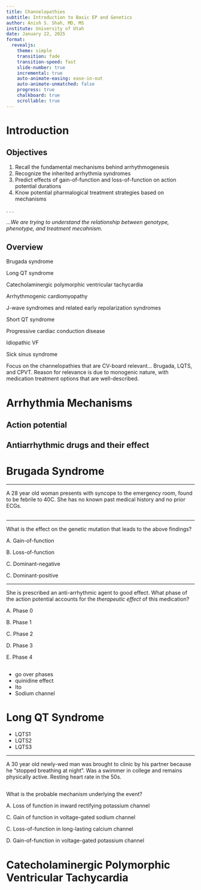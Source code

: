 ```yaml
---
title: Channelopathies
subtitle: Introduction to Basic EP and Genetics
author: Anish S. Shah, MD, MS
institute: University of Utah
date: January 22, 2025
format:
  revealjs:
    theme: simple
    transition: fade
    transition-speed: fast
    slide-number: true
    incremental: true
    auto-animate-easing: ease-in-out
    auto-animate-unmatched: false
    progress: true
    chalkboard: true
    scrollable: true
---
```


# Introduction

## Objectives {.smaller}

1. Recall the fundamental mechanisms behind arrhythmogenesis
1. Recognize the inherited arrhythmia syndromes 
1. Predict effects of gain-of-function and loss-of-function on action potential durations
1. Know potential pharmalogical treatment strategies based on mechanisms

. . .

[*...We are trying to understand the relationship between genotype, phenotype, and treatment mecahnism.*]{.center}

## Overview {.smaller}

::: {.fragment fragment-index=1}
::: {.fragment .highlight-red fragment-index=11}
Brugada syndrome
:::
:::

::: {.fragment fragment-index=2}
::: {.fragment .highlight-red fragment-index=11}
Long QT syndrome
:::
:::

::: {.fragment fragment-index=3}
::: {.fragment .highlight-red fragment-index=11}
Catecholaminergic polymorphic ventricular tachycardia
:::
:::

::: {.fragment fragment-index=4}
Arrhythmogenic cardiomyopathy
:::

::: {.fragment fragment-index=5}
J-wave syndromes and related early repolarization syndromes
:::

::: {.fragment fragment-index=6}
Short QT syndrome
:::

::: {.fragment fragment-index=7}
Progressive cardiac conduction disease
:::

::: {.fragment fragment-index=8}
Idiopathic VF
:::

::: {.fragment fragment-index=9}
Sick sinus syndrome
:::

::: {.notes}
Focus on the channelopathies that are CV-board relevant... Brugada, LQTS, and CPVT. Reason for relevance is due to monogenic nature, with medication treatment options that are well-described.
:::

# Arrhythmia Mechanisms {background-color='{{< brand color primary >}}'}

## Action potential

## {background-image='schwartz-2020-channel-proteins.png' background-size='contain'}

## Antiarrhythmic drugs and their effect

# Brugada Syndrome {background-color='{{< brand color primary >}}'}

---

A 28 year old woman presents with syncope to the emergency room, found to be febrile to 40C. She has no known past medical history and no prior ECGs.

## {background-image='kb-brugada-wct.png' background-size='contain'}

## {background-image='kb-brugada-type-1.png' background-size='contain'}

---

What is the effect on the genetic mutation that leads to the above findings?

::: {.fragment fragment-index=1}
::: {.fragment .semi-fade-out fragment-index=7}
A. Gain-of-function
:::
:::

::: {.fragment fragment-index=2}
::: {.fragment .highlight-red fragment-index=7}
B. Loss-of-function
:::
:::

::: {.fragment fragment-index=3}
::: {.fragment .semi-fade-out fragment-index=6}
C. Dominant-negative
:::
:::

::: {.fragment fragment-index=4}
::: {.fragment .semi-fade-out fragment-index=5}
C. Dominant-positive
:::
:::

---

She is prescribed an anti-arrhythmic agent to good effect. What phase of the action potential accounts for the *therapeutic effect* of this medication? 

::: {.fragment fragment-index=1}
::: {.fragment .semi-fade-out fragment-index=6}
A. Phase 0
:::
:::

::: {.fragment fragment-index=2}
::: {.fragment .highlight-red fragment-index=6}
B. Phase 1
:::
:::

::: {.fragment fragment-index=3}
::: {.fragment .semi-fade-out fragment-index=6}
C. Phase 2
:::
:::

::: {.fragment fragment-index=4}
::: {.fragment .semi-fade-out fragment-index=6}
D. Phase 3
:::
:::

::: {.fragment fragment-index=5}
::: {.fragment .semi-fade-out fragment-index=6}
E. Phase 4
:::
:::

##

- go over phases
- quinidine effect
- Ito
- Sodium channel

# Long QT Syndrome {background-color='{{< brand color primary >}}'}

- LQTS1
- LQTS2
- LQTS3

---

A 30 year old newly-wed man was brought to clinic by his partner because he "stopped breathing at night". Was a swimmer in college and remains physically active. Resting heart rate in the 50s.

## {background-image='krahn-2022-lqt3-ecg.png' background-size='contain'}

What is the probable mechanism underlying the event?

::: {.fragment fragment-index=1}
::: {.fragment .semi-fade-out fragment-index=5}
A. Loss of function in inward rectifying potassium channel
:::
:::

::: {.fragment fragment-index=2}
::: {.fragment .highlight-red fragment-index=5}
C. Gain of function in voltage-gated sodium channel
:::
:::

::: {.fragment fragment-index=3}
::: {.fragment .semi-fade-out fragment-index=5}
C. Loss-of-function in long-lasting calcium channel
:::
:::

::: {.fragment fragment-index=4}
::: {.fragment .semi-fade-out fragment-index=5}
D. Gain-of-function in voltage-gated potassium channel
:::
:::


# Catecholaminergic Polymorphic Ventricular Tachycardia {background-color='{{< brand color primary >}}'}